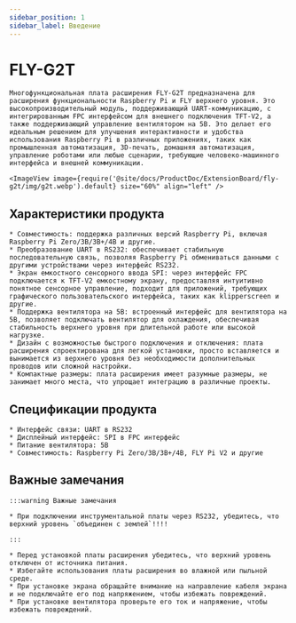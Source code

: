 ```yaml
---
sidebar_position: 1
sidebar_label: Введение
---
```




# FLY-G2T

    Многофункциональная плата расширения FLY-G2T предназначена для расширения функциональности Raspberry Pi и FLY верхнего уровня. Это высокопроизводительный модуль, поддерживающий UART-коммуникацию, с интегрированным FPC интерфейсом для внешнего подключения TFT-V2, а также поддерживающий управление вентилятором на 5В. Это делает его идеальным решением для улучшения интерактивности и удобства использования Raspberry Pi в различных приложениях, таких как промышленная автоматизация, 3D-печать, домашняя автоматизация, управление роботами или любые сценарии, требующие человеко-машинного интерфейса и внешней коммуникации.

    <ImageView image={require('@site/docs/ProductDoc/ExtensionBoard/fly-g2t/img/g2t.webp').default} size="60%" align="left" />

## Характеристики продукта

    * Совместимость: поддержка различных версий Raspberry Pi, включая Raspberry Pi Zero/3B/3B+/4B и другие.
    * Преобразование UART в RS232: обеспечивает стабильную последовательную связь, позволяя Raspberry Pi обмениваться данными с другими устройствами через интерфейс RS232.
    * Экран емкостного сенсорного ввода SPI: через интерфейс FPC подключается к TFT-V2 емкостному экрану, предоставляя интуитивно понятное сенсорное управление, подходит для приложений, требующих графического пользовательского интерфейса, таких как klipperscreen и другие.
    * Поддержка вентилятора на 5В: встроенный интерфейс для вентилятора на 5В, позволяет подключать вентилятор для охлаждения, обеспечивая стабильность верхнего уровня при длительной работе или высокой нагрузке.
    * Дизайн с возможностью быстрого подключения и отключения: плата расширения спроектирована для легкой установки, просто вставляется и вынимается из верхнего уровня без необходимости дополнительных проводов или сложной настройки.
    * Компактные размеры: плата расширения имеет разумные размеры, не занимает много места, что упрощает интеграцию в различные проекты.

## Спецификации продукта

    * Интерфейс связи: UART в RS232
    * Дисплейный интерфейс: SPI в FPC интерфейс
    * Питание вентилятора: 5В
    * Совместимость: Raspberry Pi Zero/3B/3B+/4B, FLY Pi V2 и другие

## Важные замечания

    :::warning Важные замечания

    * При подключении инструментальной платы через RS232, убедитесь, что верхний уровень `объединен с землей`!!!!

    :::

    * Перед установкой платы расширения убедитесь, что верхний уровень отключен от источника питания.
    * Избегайте использования платы расширения во влажной или пыльной среде.
    * При установке экрана обращайте внимание на направление кабеля экрана и не подключайте его под напряжением, чтобы избежать повреждений.
    * При установке вентилятора проверьте его ток и напряжение, чтобы избежать повреждений.